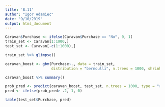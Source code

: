 ```yaml
---
title: '8.11'
author: "Igor Adamiec"
date: "9/10/2019"
output: html_document
---
```


```r
Caravan$Purchase <- ifelse(Caravan$Purchase == "No", 0, 1)
train_set <- Caravan[1:1000,]
test_set <- Caravan[-c(1:1000),]
```

```r
train_set %>% glimpse()
```

```r
caravan_boost <- gbm(Purchase~., data = train_set,
                     distribution = "bernoulli", n.trees = 1000, shrinkage = .01)
```

```r
caravan_boost %>% summary()
```

```r
prob_pred <- predict(caravan_boost, test_set, n.trees = 1000, type = "response")
pred <- ifelse(prob_pred> .2, 1, 0)
```

```r
table(test_set$Purchase, pred)
```

